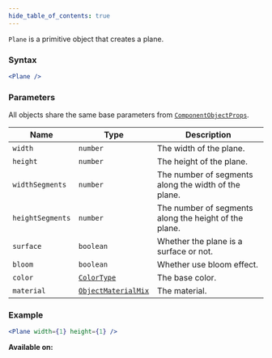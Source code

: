 ```yaml
---
hide_table_of_contents: true
---
```



`Plane` is a primitive object that creates a plane.

### Syntax

```jsx
<Plane />
```

### Parameters

All objects share the same base parameters from [`ComponentObjectProps`](/sdk/types/ComponentObjectProps).

| Name             | Type                                                | Description                                           |
| ---------------- | --------------------------------------------------- | ----------------------------------------------------- |
| `width`          | `number`                                            | The width of the plane.                               |
| `height`         | `number`                                            | The height of the plane.                              |
| `widthSegments`  | `number`                                            | The number of segments along the width of the plane.  |
| `heightSegments` | `number`                                            | The number of segments along the height of the plane. |
| `surface`        | `boolean`                                           | Whether the plane is a surface or not.                |
| `bloom`          | `boolean`                                           | Whether use bloom effect.                             |
| `color`          | [`ColorType`](/sdk/types/ColorType)                 | The base color.                                       |
| `material`       | [`ObjectMaterialMix`](/sdk/types/ObjectMaterialMix) | The material.                                         |

### Example

```jsx
<Plane width={1} height={1} />
```

**Available on:** <ClientTag /> <ServerTag />
